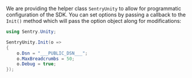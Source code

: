 We are providing the helper class `SentryUnity` to allow for programmatic configuration of the SDK. You can set options by passing a callback to the `Init()` method which will
pass the option object along for modifications:

```csharp
using Sentry.Unity;

SentryUnity.Init(o =>
{
    o.Dsn = "___PUBLIC_DSN___";
    o.MaxBreadcrumbs = 50;
    o.Debug = true;
});
```
